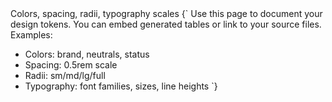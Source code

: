 
<Meta title="Foundations/Tokens" />

<Title>Design Tokens</Title>
<Subtitle>Colors, spacing, radii, typography scales</Subtitle>

<Markdown>
{`
Use this page to document your design tokens. You can embed generated tables
or link to your source files. Examples:

- Colors: brand, neutrals, status
- Spacing: 0.5rem scale
- Radii: sm/md/lg/full
- Typography: font families, sizes, line heights
  `}
  </Markdown>
